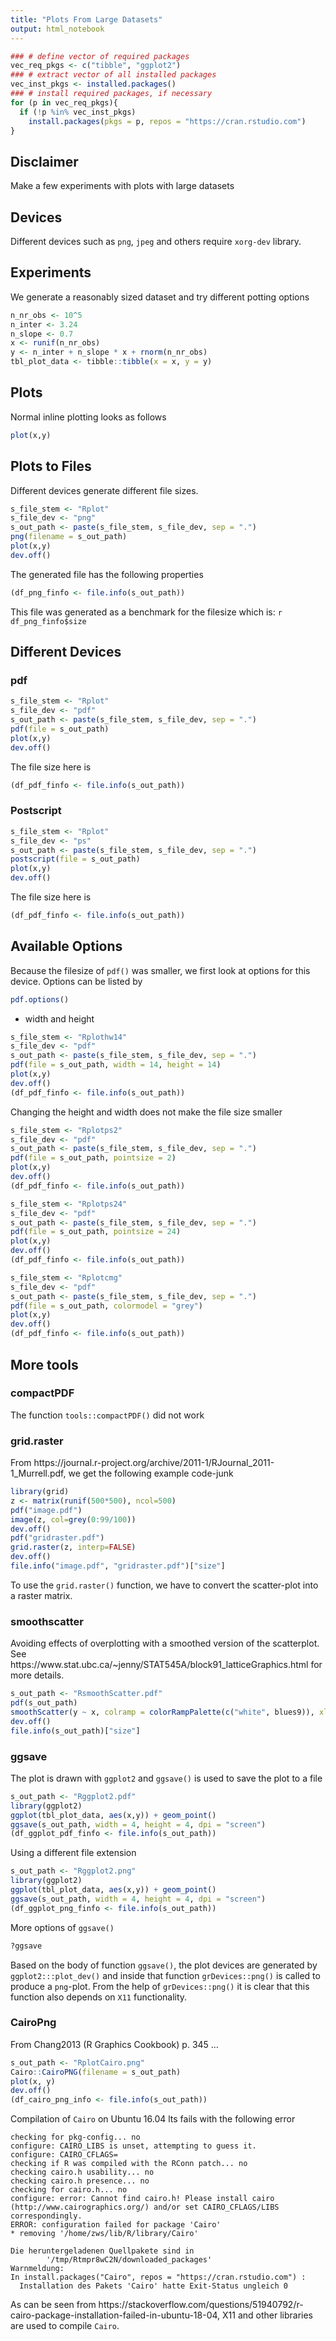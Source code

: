 ```yaml
---
title: "Plots From Large Datasets"
output: html_notebook
---
```


```r
### # define vector of required packages
vec_req_pkgs <- c("tibble", "ggplot2")
### # extract vector of all installed packages
vec_inst_pkgs <- installed.packages()
### # install required packages, if necessary
for (p in vec_req_pkgs){
  if (!p %in% vec_inst_pkgs)
    install.packages(pkgs = p, repos = "https://cran.rstudio.com")
}

```


## Disclaimer
Make a few experiments with plots with large datasets


## Devices
Different devices such as `png`, `jpeg` and others require `xorg-dev` library. 


## Experiments

We generate a reasonably sized dataset and try different potting options

```r
n_nr_obs <- 10^5
n_inter <- 3.24
n_slope <- 0.7
x <- runif(n_nr_obs)
y <- n_inter + n_slope * x + rnorm(n_nr_obs)
tbl_plot_data <- tibble::tibble(x = x, y = y)
```


## Plots
Normal inline plotting looks as follows

```r
plot(x,y)
```

## Plots to Files
Different devices generate different file sizes. 

```r
s_file_stem <- "Rplot"
s_file_dev <- "png"
s_out_path <- paste(s_file_stem, s_file_dev, sep = ".")
png(filename = s_out_path)
plot(x,y)
dev.off()
```

The generated file has the following properties

```r
(df_png_finfo <- file.info(s_out_path))
```

This file was generated as a benchmark for the filesize which is: `r df_png_finfo$size`

## Different Devices

### pdf

```r
s_file_stem <- "Rplot"
s_file_dev <- "pdf"
s_out_path <- paste(s_file_stem, s_file_dev, sep = ".")
pdf(file = s_out_path)
plot(x,y)
dev.off()
```

The file size here is

```r
(df_pdf_finfo <- file.info(s_out_path))
```



### Postscript

```r
s_file_stem <- "Rplot"
s_file_dev <- "ps"
s_out_path <- paste(s_file_stem, s_file_dev, sep = ".")
postscript(file = s_out_path)
plot(x,y)
dev.off()
```

The file size here is

```r
(df_pdf_finfo <- file.info(s_out_path))
```


## Available Options
Because the filesize of `pdf()` was smaller, we first look at options for this device. Options can be listed by

```r
pdf.options()
```

* width and height

```r
s_file_stem <- "Rplothw14"
s_file_dev <- "pdf"
s_out_path <- paste(s_file_stem, s_file_dev, sep = ".")
pdf(file = s_out_path, width = 14, height = 14)
plot(x,y)
dev.off()
(df_pdf_finfo <- file.info(s_out_path))
```

Changing the height and width does not make the file size smaller

```r
s_file_stem <- "Rplotps2"
s_file_dev <- "pdf"
s_out_path <- paste(s_file_stem, s_file_dev, sep = ".")
pdf(file = s_out_path, pointsize = 2)
plot(x,y)
dev.off()
(df_pdf_finfo <- file.info(s_out_path))

```

```r
s_file_stem <- "Rplotps24"
s_file_dev <- "pdf"
s_out_path <- paste(s_file_stem, s_file_dev, sep = ".")
pdf(file = s_out_path, pointsize = 24)
plot(x,y)
dev.off()
(df_pdf_finfo <- file.info(s_out_path))
```

```r
s_file_stem <- "Rplotcmg"
s_file_dev <- "pdf"
s_out_path <- paste(s_file_stem, s_file_dev, sep = ".")
pdf(file = s_out_path, colormodel = "grey")
plot(x,y)
dev.off()
(df_pdf_finfo <- file.info(s_out_path))
```


## More tools

### compactPDF
The function `tools::compactPDF()` did not work


### grid.raster
From https://journal.r-project.org/archive/2011-1/RJournal_2011-1_Murrell.pdf, we get the following example code-junk

```r
library(grid)
z <- matrix(runif(500*500), ncol=500)
pdf("image.pdf")
image(z, col=grey(0:99/100))
dev.off()
pdf("gridraster.pdf")
grid.raster(z, interp=FALSE)
dev.off()
file.info("image.pdf", "gridraster.pdf")["size"]
```


To use the `grid.raster()` function, we have to convert the scatter-plot into a raster matrix. 


### smoothscatter
Avoiding effects of overplotting with a smoothed version of the scatterplot. See https://www.stat.ubc.ca/~jenny/STAT545A/block91_latticeGraphics.html for more details.

```r
s_out_path <- "RsmoothScatter.pdf"
pdf(s_out_path)
smoothScatter(y ~ x, colramp = colorRampPalette(c("white", blues9)), xlim = c(0,1), ylim = c(0, 8))
dev.off()
file.info(s_out_path)["size"]
```



### ggsave
The plot is drawn with `ggplot2` and `ggsave()` is used to save the plot to a file

```r
s_out_path <- "Rggplot2.pdf"
library(ggplot2)
ggplot(tbl_plot_data, aes(x,y)) + geom_point()
ggsave(s_out_path, width = 4, height = 4, dpi = "screen")
(df_ggplot_pdf_finfo <- file.info(s_out_path))
```

Using a different file extension

```r
s_out_path <- "Rggplot2.png"
library(ggplot2)
ggplot(tbl_plot_data, aes(x,y)) + geom_point()
ggsave(s_out_path, width = 4, height = 4, dpi = "screen")
(df_ggplot_png_finfo <- file.info(s_out_path))
```

More options of `ggsave()`

```r
?ggsave
```

Based on the body of function `ggsave()`, the plot devices are generated by `ggplot2:::plot_dev()` and inside that function `grDevices::png()` is called to produce a `png`-plot. From the help of `grDevices::png()` it is clear that this function also depends on `X11` functionality. 


### CairoPng
From Chang2013 (R Graphics Cookbook) p. 345 ...

```r
s_out_path <- "RplotCairo.png"
Cairo::CairoPNG(filename = s_out_path)
plot(x, y)
dev.off()
(df_cairo_png_info <- file.info(s_out_path))
```

Compilation of `Cairo` on Ubuntu 16.04 lts fails with the following error

```
checking for pkg-config... no
configure: CAIRO_LIBS is unset, attempting to guess it.
configure: CAIRO_CFLAGS=
checking if R was compiled with the RConn patch... no
checking cairo.h usability... no
checking cairo.h presence... no
checking for cairo.h... no
configure: error: Cannot find cairo.h! Please install cairo (http://www.cairographics.org/) and/or set CAIRO_CFLAGS/LIBS correspondingly.
ERROR: configuration failed for package 'Cairo'
* removing '/home/zws/lib/R/library/Cairo'

Die heruntergeladenen Quellpakete sind in
        '/tmp/Rtmpr8wC2N/downloaded_packages'
Warnmeldung:
In install.packages("Cairo", repos = "https://cran.rstudio.com") :
  Installation des Pakets 'Cairo' hatte Exit-Status ungleich 0
```

As can be seen from https://stackoverflow.com/questions/51940792/r-cairo-package-installation-failed-in-ubuntu-18-04, X11 and other libraries are used to compile `Cairo`. 
